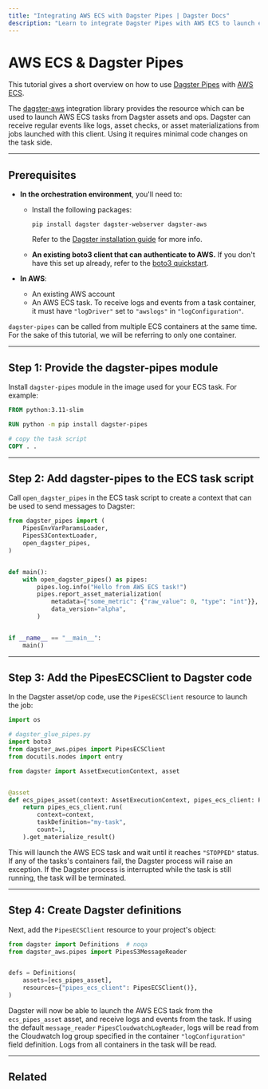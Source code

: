 ```yaml
---
title: "Integrating AWS ECS with Dagster Pipes | Dagster Docs"
description: "Learn to integrate Dagster Pipes with AWS ECS to launch external code from Dagster assets."
---
```


# AWS ECS & Dagster Pipes

This tutorial gives a short overview on how to use [Dagster Pipes](/concepts/dagster-pipes) with [AWS ECS](https://aws.amazon.com/ecs/).

The [dagster-aws](/\_apidocs/libraries/dagster-aws) integration library provides the <PyObject object="PipesECSClient" module="dagster_aws.pipes" /> resource which can be used to launch AWS ECS tasks from Dagster assets and ops. Dagster can receive regular events like logs, asset checks, or asset materializations from jobs launched with this client. Using it requires minimal code changes on the task side.

---

## Prerequisites

- **In the orchestration environment**, you'll need to:

  - Install the following packages:

    ```shell
    pip install dagster dagster-webserver dagster-aws
    ```

    Refer to the [Dagster installation guide](/getting-started/install) for more info.

  - **An existing boto3 client that can authenticate to AWS.** If you don't have this set up already, refer to the [boto3 quickstart](https://boto3.amazonaws.com/v1/documentation/api/latest/guide/quickstart.html).

- **In AWS**:

  - An existing AWS account
  - An AWS ECS task. To receive logs and events from a task container, it must have `"logDriver"` set to `"awslogs"` in `"logConfiguration"`.

`dagster-pipes` can be called from multiple ECS containers at the same time. For the sake of this tutorial, we will be referring to only one container.

---

## Step 1: Provide the dagster-pipes module

Install `dagster-pipes` module in the image used for your ECS task. For example:

```Dockerfile
FROM python:3.11-slim

RUN python -m pip install dagster-pipes

# copy the task script
COPY . .
```

---

## Step 2: Add dagster-pipes to the ECS task script

Call `open_dagster_pipes` in the ECS task script to create a context that can be used to send messages to Dagster:

```python file=/guides/dagster/dagster_pipes/ecs/task.py
from dagster_pipes import (
    PipesEnvVarParamsLoader,
    PipesS3ContextLoader,
    open_dagster_pipes,
)


def main():
    with open_dagster_pipes() as pipes:
        pipes.log.info("Hello from AWS ECS task!")
        pipes.report_asset_materialization(
            metadata={"some_metric": {"raw_value": 0, "type": "int"}},
            data_version="alpha",
        )


if __name__ == "__main__":
    main()
```

---

## Step 3: Add the PipesECSClient to Dagster code

In the Dagster asset/op code, use the `PipesECSClient` resource to launch the job:

```python file=/guides/dagster/dagster_pipes/ecs/dagster_code.py startafter=start_asset_marker endbefore=end_asset_marker
import os

# dagster_glue_pipes.py
import boto3
from dagster_aws.pipes import PipesECSClient
from docutils.nodes import entry

from dagster import AssetExecutionContext, asset


@asset
def ecs_pipes_asset(context: AssetExecutionContext, pipes_ecs_client: PipesECSClient):
    return pipes_ecs_client.run(
        context=context,
        taskDefinition="my-task",
        count=1,
    ).get_materialize_result()
```

This will launch the AWS ECS task and wait until it reaches `"STOPPED"` status. If any of the tasks's containers fail, the Dagster process will raise an exception. If the Dagster process is interrupted while the task is still running, the task will be terminated.

---

## Step 4: Create Dagster definitions

Next, add the `PipesECSClient` resource to your project's <PyObject object="Definitions" /> object:

```python file=/guides/dagster/dagster_pipes/ecs/dagster_code.py startafter=start_definitions_marker endbefore=end_definitions_marker
from dagster import Definitions  # noqa
from dagster_aws.pipes import PipesS3MessageReader


defs = Definitions(
    assets=[ecs_pipes_asset],
    resources={"pipes_ecs_client": PipesECSClient()},
)
```

Dagster will now be able to launch the AWS ECS task from the `ecs_pipes_asset` asset, and receive logs and events from the task. If using the default `message_reader` `PipesCloudwatchLogReader`, logs will be read from the Cloudwatch log group specified in the container `"logConfiguration"` field definition. Logs from all containers in the task will be read.

---

## Related

<ArticleList>
  <ArticleListItem
    title="Dagster Pipes"
    href="/concepts/dagster-pipes"
  ></ArticleListItem>
  <ArticleListItem
    title="AWS ECS Pipes API reference"
    href="/_apidocs/libraries/dagster-aws#dagster_aws.pipes.PipesECSClient"
  ></ArticleListItem>
</ArticleList>
